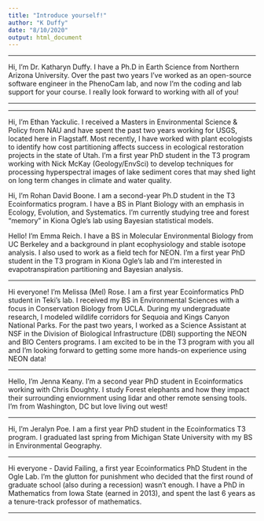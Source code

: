 ```yaml
---
title: "Introduce yourself!"
author: "K Duffy"
date: "8/10/2020"
output: html_document
---
```


***

Hi, I'm Dr. Katharyn Duffy.  I have a Ph.D in Earth Science from Northern Arizona University.  Over the past two years I've worked as an open-source software engineer in the PhenoCam lab, and now I'm the coding and lab support for your course.  I really look forward to working with all of you!

***


***
Hi, I'm Ethan Yackulic. I received a Masters in Environmental Science & Policy from NAU and have spent the past two years working for USGS, located here in Flagstaff. Most recently, I have worked with plant ecologists to identify how cost partitioning affects success in ecological restoration projects in the state of Utah. I'm a first year PhD student in the T3 program working with Nick McKay (Geology/EnvSci) to develop techniques for processing hyperspectral images of lake sediment cores that may shed light on long term changes in climate and water quality.




Hi, I'm Rohan David Boone. I am a second-year Ph.D student in the T3 Ecoinformatics program. I have a BS in Plant Biology with an emphasis in Ecology, Evolution, and Systematics. I'm currently studying tree and forest "memory" in Kiona Ogle's lab using Bayesian statistical models.

Hello! I'm Emma Reich. I have a BS in Molecular Environmental Biology from UC Berkeley and a background in plant ecophysiology and stable isotope analysis. I also used to work as a field tech for NEON. I'm a first year PhD student in the T3 program in Kiona Ogle's lab and I'm interested in evapotranspiration partitioning and Bayesian analysis.

***



Hi everyone! I'm Melissa (Mel) Rose. I am a first year Ecoinformatics PhD student in Teki's lab. I received my BS in Environmental Sciences with a focus in Conservation Biology from UCLA. During my undergraduate research, I modeled wildlife corridors for Sequoia and Kings Canyon National Parks. For the past two years, I worked as a Science Assistant at NSF in the Division of Biological Infrastructure (DBI) supporting the NEON and BIO Centers programs. I am excited to be in the T3 program with you all and I'm looking forward to getting some more hands-on experience using NEON data!


***


Hello, I'm Jenna Keany. I'm a second year PhD student in Ecoinformatics working with Chris Doughty. I study Forest elephants and how they impact their surrounding enviornment using lidar and other remote sensing tools. I'm from Washington, DC but love living out west!

***

Hi, I'm Jeralyn Poe. I am a first year PhD student in the Ecoinformatics T3 program. I graduated last spring from Michigan State University with my BS in Environmental Geography.

***

Hi everyone - David Failing, a first year Ecoinformatics PhD Student in the Ogle Lab. I'm the glutton for punishment who decided that the first round of graduate school (also during a recession) wasn't enough. I have a PhD in Mathematics from Iowa State (earned in 2013), and spent the last 6 years as a tenure-track professor of mathematics.

***

